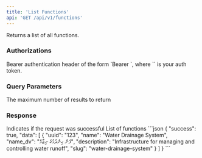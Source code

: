 ```yaml
---
title: 'List Functions'
api: 'GET /api/v1/functions'
---
```


Returns a list of all functions.

### Authorizations

<ParamField header="Authorization" type="string" required>
  Bearer authentication header of the form `Bearer <token>`, where `<token>` is your auth token.
</ParamField>

### Query Parameters

<ParamField query="limit" type="integer">
  The maximum number of results to return
</ParamField>

### Response

<ResponseField name="success" type="boolean" required>
  Indicates if the request was successful
</ResponseField>

<ResponseField name="data" type="array" required>
  List of functions
</ResponseField>

<ResponseExample>
```json
{
  "success": true,
  "data": [
    {
      "uuid": "123",
      "name": "Water Drainage System",
      "name_dv": "ފެން ހިންދުމުގެ ނިޒާމް",
      "description": "Infrastructure for managing and controlling water runoff",
      "slug": "water-drainage-system"
    }
  ]
}
```
</ResponseExample> 